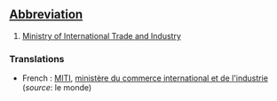 ==[[Abbreviation]]==

#[[Ministry of International Trade and Industry]]

===Translations===

*French : [[MITI]], [[ministère du commerce international et de l'industrie]] (''source'': le monde)
